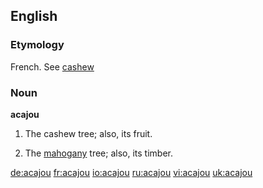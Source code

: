 ==English==
===Etymology===
French.  See [[cashew]]

===Noun===
'''acajou'''
#{{botany}} The cashew tree; also, its fruit.
#{{botany}} The [[mahogany]] tree; also, its timber.

[[de:acajou]]
[[fr:acajou]]
[[io:acajou]]
[[ru:acajou]]
[[vi:acajou]]
[[uk:acajou]]